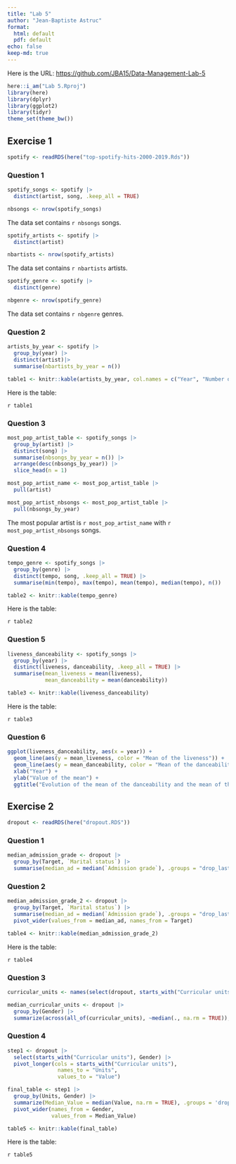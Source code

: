 ```yaml
---
title: "Lab 5"
author: "Jean-Baptiste Astruc"
format:
  html: default
  pdf: default
echo: false
keep-md: true
---
```


Here is the URL: [https://github.com/JBA15/Data-Management-Lab-5](https://github.com/JBA15/Data-Management-Lab-5)

```r
here::i_am("Lab 5.Rproj")
library(here)
library(dplyr)
library(ggplot2)
library(tidyr)
theme_set(theme_bw())
```

## Exercise 1

```r
spotify <- readRDS(here("top-spotify-hits-2000-2019.Rds"))
```

### Question 1

```r
spotify_songs <- spotify |> 
  distinct(artist, song, .keep_all = TRUE)

nbsongs <- nrow(spotify_songs)
```

The data set contains `r nbsongs` songs.

```r
spotify_artists <- spotify |>
  distinct(artist)

nbartists <- nrow(spotify_artists)
```

The data set contains `r nbartists` artists.

```r
spotify_genre <- spotify |>
  distinct(genre)

nbgenre <- nrow(spotify_genre)
```

The data set contains `r nbgenre` genres.

### Question 2

```r
artists_by_year <- spotify |>
  group_by(year) |>
  distinct(artist)|>
  summarise(nbartists_by_year = n())

table1 <- knitr::kable(artists_by_year, col.names = c("Year", "Number of distinct artists per year"))
```

Here is the table: 

`r table1`

### Question 3

```r
most_pop_artist_table <- spotify_songs |>
  group_by(artist) |>
  distinct(song) |>
  summarise(nbsongs_by_year = n()) |>
  arrange(desc(nbsongs_by_year)) |>
  slice_head(n = 1)

most_pop_artist_name <- most_pop_artist_table |>
  pull(artist)

most_pop_artist_nbsongs <- most_pop_artist_table |>
  pull(nbsongs_by_year)
```

The most popular artist is `r most_pop_artist_name` with `r most_pop_artist_nbsongs` songs.

### Question 4

```r
tempo_genre <- spotify_songs |>
  group_by(genre) |>
  distinct(tempo, song, .keep_all = TRUE) |>
  summarise(min(tempo), max(tempo), mean(tempo), median(tempo), n())

table2 <- knitr::kable(tempo_genre)
```

Here is the table:

`r table2`

### Question 5

```r
liveness_danceability <- spotify_songs |>
  group_by(year) |>
  distinct(liveness, danceability, .keep_all = TRUE) |>
  summarise(mean_liveness = mean(liveness), 
            mean_danceability = mean(danceability))

table3 <- knitr::kable(liveness_danceability)
```

Here is the table:

`r table3`

### Question 6

```r
ggplot(liveness_danceability, aes(x = year)) +
  geom_line(aes(y = mean_liveness, color = "Mean of the liveness")) +
  geom_line(aes(y = mean_danceability, color = "Mean of the danceability")) +
  xlab("Year") +
  ylab("Value of the mean") +
  ggtitle("Evolution of the mean of the danceability and the mean of the liveness over time")
```

## Exercise 2

```r
dropout <- readRDS(here("dropout.RDS"))
```

### Question 1

```r
median_admission_grade <- dropout |>
  group_by(Target, `Marital status`) |>
  summarise(median_ad = median(`Admission grade`), .groups = "drop_last")
```

### Question 2

```r
median_admission_grade_2 <- dropout |>
  group_by(Target, `Marital status`) |>
  summarise(median_ad = median(`Admission grade`), .groups = "drop_last") |>
  pivot_wider(values_from = median_ad, names_from = Target)

table4 <- knitr::kable(median_admission_grade_2)
```

Here is the table:

`r table4`

### Question 3

```r
curricular_units <- names(select(dropout, starts_with("Curricular units")))

median_curricular_units <- dropout |>
  group_by(Gender) |>
  summarize(across(all_of(curricular_units), ~median(., na.rm = TRUE)), .groups = 'drop')
```


### Question 4

```r
step1 <- dropout |>
  select(starts_with("Curricular units"), Gender) |>
  pivot_longer(cols = starts_with("Curricular units"),
                names_to = "Units",
                values_to = "Value")

final_table <- step1 |> 
  group_by(Units, Gender) |>
  summarize(Median_Value = median(Value, na.rm = TRUE), .groups = 'drop') |>
  pivot_wider(names_from = Gender,
              values_from = Median_Value)

table5 <- knitr::kable(final_table)
```

Here is the table:

`r table5`


